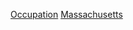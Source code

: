 {{Commons category|People of Massachusetts by occupation}}
{{DEFAULTSORT:Occupation}}

[[Category:麻薩諸塞州人|Occupation]]
[[Category:美国各州各职业人物|Massachusetts]]
